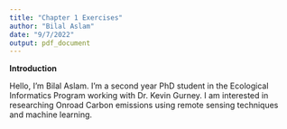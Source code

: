 ```yaml
---
title: "Chapter 1 Exercises"
author: "Bilal Aslam"
date: "9/7/2022"
output: pdf_document
---
```


**Introduction**

Hello, I'm Bilal Aslam.  I'm a second year PhD student in the Ecological Informatics Program working with Dr. Kevin Gurney. I am interested in researching Onroad Carbon emissions using remote sensing techniques and machine learning.